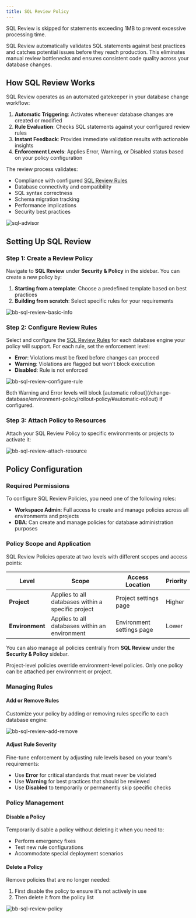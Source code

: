 ```yaml
---
title: SQL Review Policy
---
```


<Note>
SQL Review is skipped for statements exceeding 1MB to prevent excessive processing time.
</Note>

SQL Review automatically validates SQL statements against best practices and catches potential issues before they reach production. This eliminates manual review bottlenecks and ensures consistent code quality across your database changes.

## How SQL Review Works

SQL Review operates as an automated gatekeeper in your database change workflow:

1. **Automatic Triggering**: Activates whenever database changes are created or modified
2. **Rule Evaluation**: Checks SQL statements against your configured review rules
3. **Instant Feedback**: Provides immediate validation results with actionable insights
4. **Enforcement Levels**: Applies Error, Warning, or Disabled status based on your policy configuration

The review process validates:
- Compliance with configured [SQL Review Rules](/sql-review/review-rules)
- Database connectivity and compatibility
- SQL syntax correctness
- Schema migration tracking
- Performance implications
- Security best practices

![sql-advisor](/content/docs/sql-review/schema-review-engine-mysql-use-innodb.webp)

## Setting Up SQL Review

<Card title="Tutorial: SQL Review with Bytebase GUI" icon="graduation-cap" href="/tutorials/sql-review-gui" horizontal />

### Step 1: Create a Review Policy

Navigate to **SQL Review** under **Security & Policy** in the sidebar. You can create a new policy by:

1. **Starting from a template**: Choose a predefined template based on best practices
2. **Building from scratch**: Select specific rules for your requirements

![bb-sql-review-basic-info](/content/docs/sql-review/bb-sql-review-basic-info.webp)

### Step 2: Configure Review Rules

Select and configure the [SQL Review Rules](/sql-review/review-rules) for each database engine your policy will support. For each rule, set the enforcement level:

- **Error**: Violations must be fixed before changes can proceed
- **Warning**: Violations are flagged but won't block execution
- **Disabled**: Rule is not enforced

![bb-sql-review-configure-rule](/content/docs/sql-review/bb-sql-review-configure-rule.webp)

<Note>
Both Warning and Error levels will block [automatic rollout](/change-database/environment-policy/rollout-policy/#automatic-rollout) if configured.
</Note>

### Step 3: Attach Policy to Resources

Attach your SQL Review Policy to specific environments or projects to activate it:

![bb-sql-review-attach-resource](/content/docs/sql-review/bb-sql-review-attach-resource.webp)

## Policy Configuration

<Card title="Tutorial: Codify SQL Review Policies with Bytebase API" icon="graduation-cap" href="/tutorials/api-sql-review-policy" horizontal />

### Required Permissions

To configure SQL Review Policies, you need one of the following roles:
- **Workspace Admin**: Full access to create and manage policies across all environments and projects
- **DBA**: Can create and manage policies for database administration purposes

### Policy Scope and Application

SQL Review Policies operate at two levels with different scopes and access points:

| Level | Scope | Access Location | Priority |
|-------|-------|-----------------|----------|
| **Project** | Applies to all databases within a specific project | Project settings page | Higher |
| **Environment** | Applies to all databases within an environment | Environment settings page | Lower |

You can also manage all policies centrally from **SQL Review** under the **Security & Policy** sidebar.

<Note>
Project-level policies override environment-level policies. Only one policy can be attached per environment or project.
</Note>

### Managing Rules

#### Add or Remove Rules

Customize your policy by adding or removing rules specific to each database engine:

![bb-sql-review-add-remove](/content/docs/sql-review/bb-sql-review-add-remove.webp)

#### Adjust Rule Severity

Fine-tune enforcement by adjusting rule levels based on your team's requirements:
- Use **Error** for critical standards that must never be violated
- Use **Warning** for best practices that should be reviewed
- Use **Disabled** to temporarily or permanently skip specific checks

### Policy Management

#### Disable a Policy

Temporarily disable a policy without deleting it when you need to:
- Perform emergency fixes
- Test new rule configurations
- Accommodate special deployment scenarios

#### Delete a Policy

Remove policies that are no longer needed:
1. First disable the policy to ensure it's not actively in use
2. Then delete it from the policy list

![bb-sql-review-policy](/content/docs/sql-review/bb-sql-review-policy.webp)
